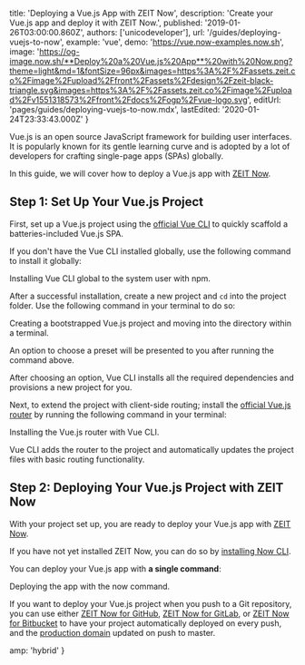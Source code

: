 
  title: 'Deploying a Vue.js App with ZEIT Now',
  description: 'Create your Vue.js app and deploy it with ZEIT Now.',
  published: '2019-01-26T03:00:00.860Z',
  authors: ['unicodeveloper'],
  url: '/guides/deploying-vuejs-to-now',
  example: 'vue',
  demo: 'https://vue.now-examples.now.sh',
  image:
    'https://og-image.now.sh/**Deploy%20a%20Vue.js%20App**%20with%20Now.png?theme=light&md=1&fontSize=96px&images=https%3A%2F%2Fassets.zeit.co%2Fimage%2Fupload%2Ffront%2Fassets%2Fdesign%2Fzeit-black-triangle.svg&images=https%3A%2F%2Fassets.zeit.co%2Fimage%2Fupload%2Fv1551318573%2Ffront%2Fdocs%2Fogp%2Fvue-logo.svg',
  editUrl: 'pages/guides/deploying-vuejs-to-now.mdx',
  lastEdited: '2020-01-24T23:33:43.000Z'
}

Vue.js is an open source JavaScript framework for building user interfaces. It is popularly known for its gentle learning curve and is adopted by a lot of developers for crafting single-page apps (SPAs) globally.

In this guide, we will cover how to deploy a Vue.js app with [ZEIT Now](/docs/v2).

## Step 1: Set Up Your Vue.js Project

First, set up a Vue.js project using the [official Vue CLI](https://cli.vuejs.org/guide/) to quickly scaffold a batteries-included Vue.js SPA.

If you don't have the Vue CLI installed globally, use the following command to install it globally:

<Snippet dark text="npm i -g @vue/cli" />
<Caption>Installing Vue CLI global to the system user with <Link href="https://www.npmjs.com">npm</Link>.</Caption>

After a successful installation, create a new project and `cd` into the project folder. Use the following command in your terminal to do so:

<Snippet dark text="vue create vue-project && cd vue-project" />
<Caption>Creating a bootstrapped Vue.js project and moving into the directory within a terminal.</Caption>

An option to choose a preset will be presented to you after running the command above.

After choosing an option, Vue CLI installs all the required dependencies and provisions a new project for you.

Next, to extend the project with client-side routing; install the [official Vue.js router](https://router.vuejs.org/) by running the following command in your terminal:

<Snippet dark text="vue add router" />
<Caption>Installing the Vue.js router with Vue CLI.</Caption>

Vue CLI adds the router to the project and automatically updates the project files with basic routing functionality.

## Step 2: Deploying Your Vue.js Project with ZEIT Now

With your project set up, you are ready to deploy your Vue.js app with [ZEIT Now](/).

If you have not yet installed ZEIT Now, you can do so by [installing Now CLI](/download).

You can deploy your Vue.js app with **a single command**:

<Snippet dark text="now" />

<Caption>
  Deploying the app with the <InlineCode>now</InlineCode> command.
</Caption>

If you want to deploy your Vue.js project when you push to a Git repository, you can use either [ZEIT Now for GitHub](/docs/v2/git-integrations/zeit-now-for-github), [ZEIT Now for GitLab](/docs/v2/git-integrations/zeit-now-for-gitlab), or [ZEIT Now for Bitbucket](/docs/v2/git-integrations/zeit-now-for-bitbucket) to have your project automatically deployed on every push, and the [production domain](https://zeit.co/docs/v2/custom-domains/#adding-a-domain) updated on push to master.


  amp: 'hybrid'
}
